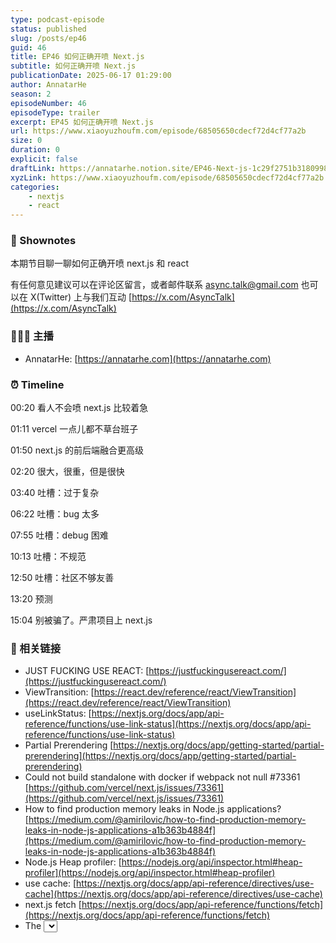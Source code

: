 ```yaml
---
type: podcast-episode
status: published
slug: /posts/ep46
guid: 46
title: EP46 如何正确开喷 Next.js
subtitle: 如何正确开喷 Next.js
publicationDate: 2025-06-17 01:29:00
author: AnnatarHe
season: 2
episodeNumber: 46
episodeType: trailer
excerpt: EP45 如何正确开喷 Next.js
url: https://www.xiaoyuzhoufm.com/episode/68505650cdecf72d4cf77a2b
size: 0
duration: 0
explicit: false
draftLink: https://annatarhe.notion.site/EP46-Next-js-1c29f2751b3180998a88fb40448962e2
xyzLink: https://www.xiaoyuzhoufm.com/episode/68505650cdecf72d4cf77a2b
categories:
    - nextjs
    - react
---
```

### 📕 Shownotes

本期节目聊一聊如何正确开喷 next.js 和 react

有任何意见建议可以在评论区留言，或者邮件联系 [async.talk@gmail.com](mailto:async.talk@gmail.com) 也可以在 X(Twitter) 上与我们互动 [https://x.com/AsyncTalk](https://x.com/AsyncTalk)

### 👨‍👨‍👦 主播

- AnnatarHe: [https://annatarhe.com](https://annatarhe.com)

### ⏰ Timeline

00:20 看人不会喷 next.js 比较着急

01:11 vercel 一点儿都不草台班子

01:50 next.js 的前后端融合更高级

02:20 很大，很重，但是很快

03:40 吐槽：过于复杂

06:22 吐槽：bug 太多

07:55 吐槽：debug 困难

10:13 吐槽：不规范

12:50 吐槽：社区不够友善

13:20 预测

15:04 别被骗了。严肃项目上 next.js

### 🔗 相关链接

- JUST FUCKING USE REACT: [https://justfuckingusereact.com/](https://justfuckingusereact.com/)
- ViewTransition: [https://react.dev/reference/react/ViewTransition](https://react.dev/reference/react/ViewTransition)
- useLinkStatus: [https://nextjs.org/docs/app/api-reference/functions/use-link-status](https://nextjs.org/docs/app/api-reference/functions/use-link-status)
- Partial Prerendering [https://nextjs.org/docs/app/getting-started/partial-prerendering](https://nextjs.org/docs/app/getting-started/partial-prerendering)
- Could not build standalone with docker if webpack not null #73361 [https://github.com/vercel/next.js/issues/73361](https://github.com/vercel/next.js/issues/73361)
- How to find production memory leaks in Node.js applications? [https://medium.com/@amirilovic/how-to-find-production-memory-leaks-in-node-js-applications-a1b363b4884f](https://medium.com/@amirilovic/how-to-find-production-memory-leaks-in-node-js-applications-a1b363b4884f)
- Node.js Heap profiler: [https://nodejs.org/api/inspector.html#heap-profiler](https://nodejs.org/api/inspector.html#heap-profiler)
- use cache: [https://nextjs.org/docs/app/api-reference/directives/use-cache](https://nextjs.org/docs/app/api-reference/directives/use-cache)
- next.js fetch [https://nextjs.org/docs/app/api-reference/functions/fetch](https://nextjs.org/docs/app/api-reference/functions/fetch)
- The <select> element can now be customized with CSS [https://developer.chrome.com/blog/a-customizable-select](https://developer.chrome.com/blog/a-customizable-select)